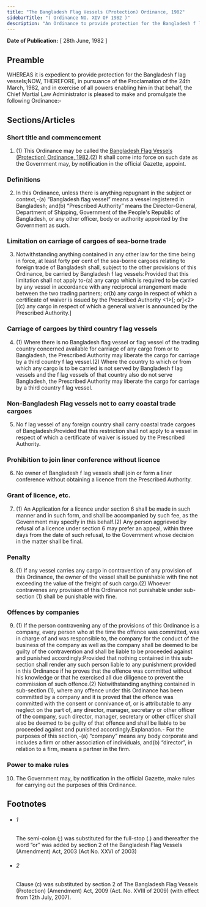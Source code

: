 ```yaml
---
title: "The Bangladesh Flag Vessels (Protection) Ordinance, 1982"
sidebarTitle: "( Ordinance NO. XIV OF 1982 )"
description: "An Ordinance to provide protection for the Bangladesh f lag vessels."
---
```


**Date of Publication:** [ 28th June, 1982 ]

## Preamble

WHEREAS it is expedient to provide protection for the Bangladesh f lag vessels;NOW, THEREFORE, in pursuance of the Proclamation of the 24th March, 1982, and in exercise of all powers enabling him in that behalf, the Chief Martial Law Administrator is pleased to make and promulgate the following Ordinance:-

## Sections/Articles

### Short title and commencement

1. (1) This Ordinance may be called the [Bangladesh Flag Vessels (Protection) Ordinance, 1982](/act-625.html "Bangladesh Flag Vessels (Protection) Ordinance, 1982").(2) It shall come into force on such date as the Government may, by notification in the official Gazette, appoint.

### Definitions

2. In this Ordinance, unless there is anything repugnant in the subject or context,-(a) “Bangladesh flag vessel” means a vessel registered in Bangladesh; and(b) “Prescribed Authority” means the Director-General, Department of Shipping, Government of the People's Republic of Bangladesh, or any other officer, body or authority appointed by the Government as such.

### Limitation on carriage of cargoes of sea-borne trade

3. Notwithstanding anything contained in any other law for the time being in force, at least forty per cent of the sea-borne cargoes relating to foreign trade of Bangladesh shall, subject to the other provisions of this Ordinance, be carried by Bangladesh f lag vessels:Provided that this limitation shall not apply to-(a) any cargo which is required to be carried by any vessel in accordance with any reciprocal arrangement made between the two trading partners; or(b) any cargo in respect of which a certificate of waiver is issued by the Prescribed Authority <1>[; or]<2>[(c) any cargo in respect of which a general waiver is announced by the Prescribed Authority.]

### Carriage of cargoes by third country f lag vessels

4. (1) Where there is no Bangladesh flag vessel or flag vessel of the trading country concerned available for carriage of any cargo from or to Bangladesh, the Prescribed Authority may liberate the cargo for carriage by a third country f lag vessel.(2) Where the country to which or from which any cargo is to be carried is not served by Bangladesh f lag vessels and the f lag vessels of that country also do not serve Bangladesh, the Prescribed Authority may liberate the cargo for carriage by a third country f lag vessel.

### Non-Bangladesh Flag vessels not to carry coastal trade cargoes

5. No f lag vessel of any foreign country shall carry coastal trade cargoes of Bangladesh:Provided that this restriction shall not apply to a vessel in respect of which a certificate of waiver is issued by the Prescribed Authority.

### Prohibition to join liner conference without licence

6. No owner of Bangladesh f lag vessels shall join or form a liner conference without obtaining a licence from the Prescribed Authority.

### Grant of licence, etc.

7. (1) An Application for a licence under section 6 shall be made in such manner and in such form, and shall be accompanied by such fee, as the Government may specify in this behalf.(2) Any person aggrieved by refusal of a licence under section 6 may prefer an appeal, within three days from the date of such refusal, to the Government whose decision in the matter shall be final.

### Penalty

8. (1) If any vessel carries any cargo in contravention of any provision of this Ordinance, the owner of the vessel shall be punishable with fine not exceeding the value of the freight of such cargo.(2) Whoever contravenes any provision of this Ordinance not punishable under sub-section (1) shall be punishable with fine.

### Offences by companies

9. (1) If the person contravening any of the provisions of this Ordinance is a company, every person who at the time the offence was committed, was in charge of and was responsible to, the company for the conduct of the business of the company as well as the company shall be deemed to be guilty of the contravention and shall be liable to be proceeded against and punished accordingly:Provided that nothing contained in this sub-section shall render any such person liable to any punishment provided in this Ordinance if he proves that the offence was committed without his knowledge or that he exercised all due diligence to prevent the commission of such offence.(2) Notwithstanding anything contained in sub-section (1), where any offence under this Ordinance has been committed by a company and it is proved that the offence was committed with the consent or connivance of, or is attributable to any neglect on the part of, any director, manager, secretary or other officer of the company, such director, manager, secretary or other officer shall also be deemed to be guilty of that offence and shall be liable to be proceeded against and punished accordingly.Explanation.- For the purposes of this section,-(a) “company” means any body corporate and includes a firm or other association of individuals, and(b) “director”, in relation to a firm, means a partner in the firm.

### Power to make rules

10. The Government may, by notification in the official Gazette, make rules for carrying out the purposes of this Ordinance.

## Footnotes

- ###### 1

  The semi-colon (;) was substituted for the full-stop (.) and thereafter the word “or” was added by section 2 of the Bangladesh Flag Vessels (Amendment) Act, 2003 (Act No. XXVI of 2003)

- ###### 2

  Clause (c) was substituted by section 2 of The Bangladesh Flag Vessels (Protection) (Amendment) Act, 2009 (Act. No. XVIII of 2009) (with effect from 12th July, 2007).
